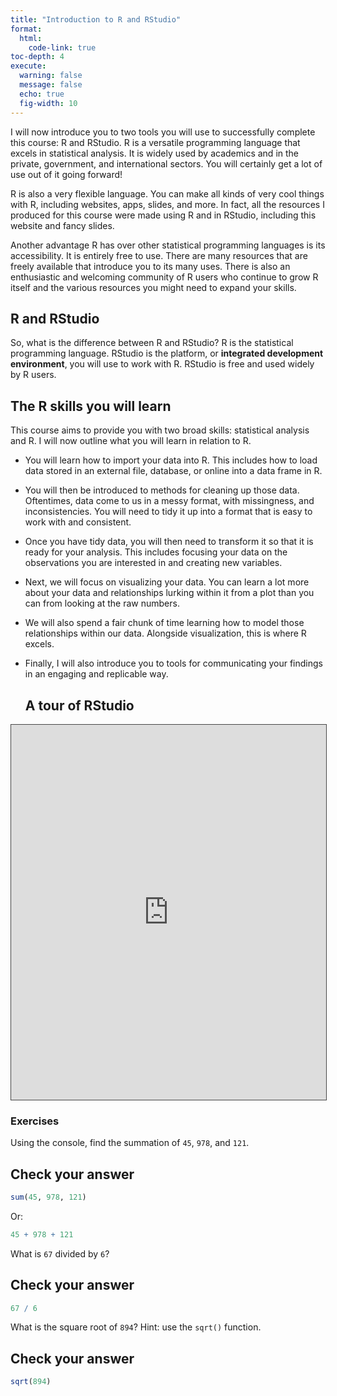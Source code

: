 ```yaml
---
title: "Introduction to R and RStudio"
format:
  html:
    code-link: true
toc-depth: 4
execute: 
  warning: false
  message: false
  echo: true
  fig-width: 10
---
```


I will now introduce you to two tools you will use to successfully complete this course: R and RStudio. R is a versatile programming language that excels in statistical analysis. It is widely used by academics and in the private, government, and international sectors. You will certainly get a lot of use out of it going forward!

R is also a very flexible language. You can make all kinds of very cool things with R, including websites, apps, slides, and more. In fact, all the resources I produced for this course were made using R and in RStudio, including this website and fancy slides.

Another advantage R has over other statistical programming languages is its accessibility. It is entirely free to use. There are many resources that are freely available that introduce you to its many uses. There is also an enthusiastic and welcoming community of R users who continue to grow R itself and the various resources you might need to expand your skills.

## R and RStudio

So, what is the difference between R and RStudio? R is the statistical programming language. RStudio is the platform, or **integrated development environment**, you will use to work with R. RStudio is free and used widely by R users.

## The R skills you will learn

This course aims to provide you with two broad skills: statistical analysis and R. I will now outline what you will learn in relation to R.

-   You will learn how to import your data into R. This includes how to load data stored in an external file, database, or online into a data frame in R.

-   You will then be introduced to methods for cleaning up those data. Oftentimes, data come to us in a messy format, with missingness, and inconsistencies. You will need to tidy it up into a format that is easy to work with and consistent.

-   Once you have tidy data, you will then need to transform it so that it is ready for your analysis. This includes focusing your data on the observations you are interested in and creating new variables.

-   Next, we will focus on visualizing your data. You can learn a lot more about your data and relationships lurking within it from a plot than you can from looking at the raw numbers.

-   We will also spend a fair chunk of time learning how to model those relationships within our data. Alongside visualization, this is where R excels.

-   Finally, I will also introduce you to tools for communicating your findings in an engaging and replicable way.

    ## A tour of RStudio

<iframe src="https://umd.hosted.panopto.com/Panopto/Pages/Embed.aspx?id=16ee65c7-1484-4bee-9a75-b24300c0fc5a&amp;autoplay=false&amp;offerviewer=true&amp;showtitle=true&amp;showbrand=true&amp;captions=false&amp;start=0&amp;interactivity=all" height="600px" width="100%" style="border: 1px solid #464646;" allowfullscreen allow="autoplay" aria-label="Panopto Embedded Video Player" aria-description="Tour of RStudio">

</iframe>

### Exercises

Using the console, find the summation of `45`, `978`, and `121`.

::: {.callout-note collapse="true"}
## Check your answer

```r
sum(45, 978, 121)
```

Or:

```r
45 + 978 + 121
```
:::

What is `67` divided by `6`?

::: {.callout-note collapse="true"}
## Check your answer

```r
67 / 6
```
:::

What is the square root of `894`? Hint: use the `sqrt()` function.

::: {.callout-note collapse="true"}
## Check your answer

```r
sqrt(894)
```
:::

